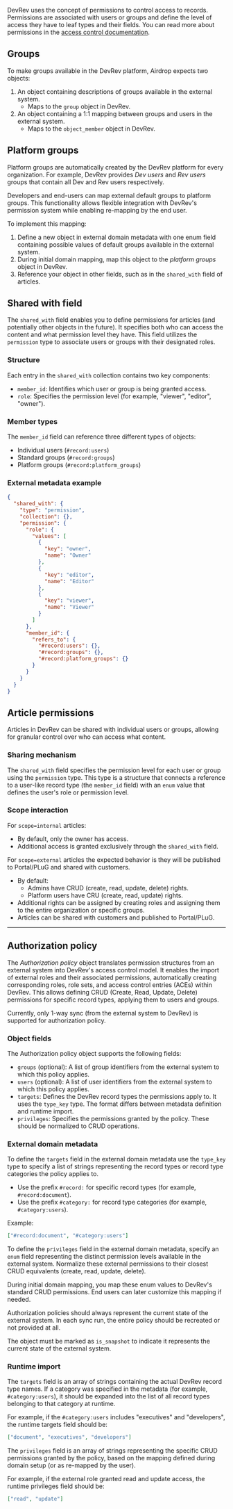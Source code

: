 DevRev uses the concept of permissions to control access to records. 
Permissions are associated with users or groups and define the level of access they have to leaf types and their fields.
You can read more about permissions in the [access control documentation](https://devrev.ai/docs/product/access-control).

## Groups

To make groups available in the DevRev platform, Airdrop expects two objects:

1. An object containing descriptions of groups available in the external system.
   - Maps to the `group` object in DevRev.
2. An object containing a 1:1 mapping between groups and users in the external system.
   - Maps to the `object_member` object in DevRev.

## Platform groups

Platform groups are automatically created by the DevRev platform for every organization. 
For example, DevRev provides *Dev users* and *Rev users* groups that contain all Dev and Rev users respectively.

Developers and end-users can map external default groups to platform groups. 
This functionality allows flexible integration with DevRev's permission system while enabling re-mapping by the end user.

To implement this mapping:
1. Define a new object in external domain metadata with one enum field containing possible values of default groups available in the external system. 
2. During initial domain mapping, map this object to the *platform groups* object in DevRev.
3. Reference your object in other fields, such as in the `shared_with` field of articles.

## Shared with field

The `shared_with` field enables you to define permissions for articles (and potentially other objects in the future). 
It specifies both who can access the content and what permission level they have. 
This field utilizes the `permission` type to associate users or groups with their designated roles.

### Structure

Each entry in the `shared_with` collection contains two key components:

- `member_id`: Identifies which user or group is being granted access.
- `role`: Specifies the permission level (for example, "viewer", "editor", "owner").

### Member types

The `member_id` field can reference three different types of objects:
- Individual users (`#record:users`)
- Standard groups (`#record:groups`)
- Platform groups (`#record:platform_groups`)

### External metadata example

```json
{
  "shared_with": {
    "type": "permission",
    "collection": {},
    "permission": {
      "role": {
        "values": [
          {
            "key": "owner",
            "name": "Owner"
          },
          {
            "key": "editor",
            "name": "Editor"
          },
          {
            "key": "viewer",
            "name": "Viewer"
          }
        ]
      },
      "member_id": {
        "refers_to": {
          "#record:users": {},
          "#record:groups": {},
          "#record:platform_groups": {}
        }
      }
    }
  }
}
```

## Article permissions

Articles in DevRev can be shared with individual users or groups, allowing for granular control over who can access what content.

### Sharing mechanism

The `shared_with` field specifies the permission level for each user or group using the `permission` type.
This type is a structure that connects a reference to a user-like record type (the `member_id` field)
with an `enum` value that defines the user's role or permission level.

### Scope interaction

<Tabs>
<Tab title="Internal scope">

For `scope=internal` articles:
- By default, only the owner has access.
- Additional access is granted exclusively through the `shared_with` field.
</Tab>

<Tab title="External scope">

For `scope=external` articles the expected behavior is they will be published to Portal/PLuG and shared with customers.

- By default:
  - Admins have CRUD (create, read, update, delete) rights.
  - Platform users have CRU (create, read, update) rights.
- Additional rights can be assigned by creating roles and assigning them to the entire organization or specific groups.
- Articles can be shared with customers and published to Portal/PLuG.
</Tab>
</Tabs>

---

## Authorization policy

The *Authorization policy* object translates permission structures from an external system into DevRev's access control model. 
It enables the import of external roles and their associated permissions, automatically creating corresponding roles, role sets, and access control entries (ACEs) within DevRev. 
This allows defining CRUD (Create, Read, Update, Delete) permissions for specific record types, applying them to users and groups.

<Info>
Currently, only 1-way sync (from the external system to DevRev) is supported for authorization policy.
</Info>

### Object fields

The Authorization policy object supports the following fields:

- `groups` (optional): A list of group identifiers from the external system to which this policy applies.
- `users` (optional): A list of user identifiers from the external system to which this policy applies.
- `targets`: Defines the DevRev record types the permissions apply to. It uses the `type_key` type. The format differs between metadata definition and runtime import.
- `privileges`: Specifies the permissions granted by the policy. These should be normalized to CRUD operations.

### External domain metadata

To define the `targets` field in the external domain metadata use the `type_key` type to specify a list of strings representing the record types or record type categories the policy applies to.
- Use the prefix `#record:` for specific record types (for example, `#record:document`).
- Use the prefix `#category:` for record type categories (for example, `#category:users`).

Example:
```json
["#record:document", "#category:users"]
```

To define the `privileges` field in the external domain metadata, specify an `enum` field representing the distinct permission levels available in the external system. 
Normalize these external permissions to their closest CRUD equivalents (create, read, update, delete).

During initial domain mapping, you map these enum values to DevRev's standard CRUD permissions. End users can later customize this mapping if needed.

<Warning>
Authorization policies should always represent the current state of the external system. In each sync run, the entire policy should be recreated or not provided at all.

The object must be marked as `is_snapshot` to indicate it represents the current state of the external system.
</Warning>

### Runtime import

The `targets` field is an array of strings containing the actual DevRev record type names. 
If a category was specified in the metadata (for example, `#category:users`), it should be expanded into the list of all record types belonging to that category at runtime.

For example, if the `#category:users` includes "executives" and "developers", the runtime targets field should be:
```json
["document", "executives", "developers"]
```

The `privileges` field is an array of strings representing the specific CRUD permissions granted by the policy, based on the mapping defined during domain setup (or as re-mapped by the user).

For example, if the external role granted read and update access, the runtime privileges field should be:
```json
["read", "update"]
```
